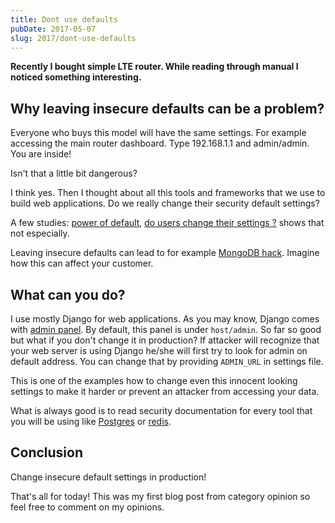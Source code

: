```yaml
---
title: Dont use defaults
pubDate: 2017-05-07
slug: 2017/dont-use-defaults
---
```


**Recently I bought simple LTE router. While reading through manual I
noticed something interesting.**

## Why leaving insecure defaults can be a problem?

Everyone who buys this model will have the same settings. For example
accessing the main router dashboard. Type 192.168.1.1 and
admin/admin. You are inside!

Isn't that a little bit dangerous?

I think yes. Then I thought about all this tools and frameworks that we
use to build web applications. Do we really change their security
default settings?

A few studies: [power of
default](https://www.nngroup.com/articles/the-power-of-defaults/), [do
users change their settings
?](https://www.uie.com/brainsparks/2011/09/14/do-users-change-their-settings/)
shows that not especially.

Leaving insecure defaults can lead to for example [MongoDB
hack](https://snyk.io/blog/mongodb-hack-and-secure-defaults/). Imagine
how this can affect your customer.

## What can you do?

I use mostly Django for web applications. As you may know, Django comes
with [admin
panel](https://docs.djangoproject.com/en/1.11/ref/contrib/admin/). By
default, this panel is under `host/admin`. So far so good but what if
you don't change it in production? If attacker will recognize that your
web server is using Django he/she will first try to look for admin on
default address. You can change that by providing `ADMIN_URL` in
settings file.

This is one of the examples how to change even this innocent looking
settings to make it harder or prevent an attacker from accessing your
data.

What is always good is to read security documentation for every tool
that you will be using like
[Postgres](https://www.enterprisedb.com/blog/first-rule-securing-postgres-don%E2%80%99t-be-dumb)
or [redis](https://redis.io/topics/security).

## Conclusion

Change insecure default settings in production!

That's all for today! This was my first blog post from category opinion
so feel free to comment on my opinions.
